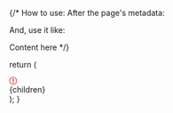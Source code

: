 {/* How to use:
After the page's metadata:


And, use it like:

<Caution>
Content here
</Caution> */}

  return (
    <div class="my-4 px-5 py-4 overflow-hidden rounded-2xl flex gap-3 border danger-admonition dark:danger-admonition">
      <div class="mt-0.5 w-4">
        <svg
          width="14"
          height="14"
          viewBox="0 0 14 14"
          fill="rgb(239, 68, 68)"
          xmlns="http://www.w3.org/2000/svg"
          class="w-4 h-4 text-sky-500"
          aria-label="Danger"
        >
          <path
            fill-rule="evenodd"
            clip-rule="evenodd"
            d="M7 1.3C10.14 1.3 12.7 3.86 12.7 7C12.7 10.14 10.14 12.7 7 12.7C5.48908 12.6974 4.0408 12.096 2.97241 11.0276C1.90403 9.9592 1.30264 8.51092 1.3 7C1.3 3.86 3.86 1.3 7 1.3ZM7 0C3.14 0 0 3.14 0 7C0 10.86 3.14 14 7 14C10.86 14 14 10.86 14 7C14 3.14 10.86 0 7 0ZM8 3H6V8H8V3ZM8 9H6V11H8V9Z"
          ></path>
        </svg>
      </div>
      <div class="text-sm prose min-w-0">
        {children}
      </div>
    </div>
  );
}